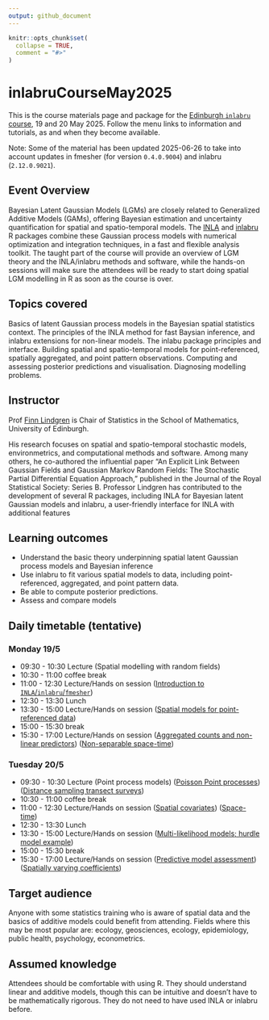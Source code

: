 ```yaml
---
output: github_document
---
```


<!-- README.md is generated from README.Rmd. Please edit that file -->

```r
knitr::opts_chunk$set(
  collapse = TRUE,
  comment = "#>"
)
```

# inlabruCourseMay2025

<!-- badges: start -->
<!-- badges: end -->

This is the course materials page and package for the
[Edinburgh `inlabru` course](https://centreforstatistics.maths.ed.ac.uk/events/upcoming-events/inlabru),
19 and 20 May 2025. Follow the menu links to information and tutorials, as and
when they become available.

Note: Some of the material has been updated 2025-06-26 to take into account updates in fmesher (for version `0.4.0.9004`) and inlabru (`2.12.0.9021`).

## Event Overview

Bayesian Latent Gaussian Models (LGMs) are closely related to Generalized Additive Models (GAMs), offering Bayesian estimation and uncertainty quantification for spatial and spatio-temporal models. The [INLA](https://www.r-inla.org/) and [inlabru](https://inlabru-org.github.io/inlabru/) R packages combine these Gaussian process models with numerical optimization and integration techniques, in a fast and flexible analysis toolkit. The taught part of the course will provide an overview of LGM theory and the INLA/inlabru methods and software, while the hands-on sessions will make sure the attendees will be ready to start doing spatial LGM modelling in R as soon as the course is over.

## Topics covered

Basics of latent Gaussian process models in the Bayesian spatial statistics context. The principles of the INLA method for fast Baysian inference, and inlabru extensions for non-linear models. The inlabu package principles and interface. Building spatial and spatio-temporal models for point-referenced, spatially aggregated, and point pattern observations. Computing and assessing posterior predictions and visualisation. Diagnosing modelling problems.

## Instructor

Prof [Finn Lindgren](https://www.maths.ed.ac.uk/~flindgre/) is Chair of Statistics in the School of Mathematics, University of Edinburgh. 

His research focuses on spatial and spatio-temporal stochastic models, environmetrics, and computational methods and software. Among many others, he co-authored the influential paper “An Explicit Link Between Gaussian Fields and Gaussian Markov Random Fields: The Stochastic Partial Differential Equation Approach,” published in the Journal of the Royal Statistical Society: Series B. Professor Lindgren has contributed to the development of several R packages, including INLA for Bayesian latent Gaussian models and inlabru, a user-friendly interface for INLA with additional features

## Learning outcomes

- Understand the basic theory underpinning spatial latent Gaussian process models and Bayesian inference
- Use inlabru to fit various spatial models to data, including point-referenced, aggregated, and point pattern data.
- Be able to compute posterior predictions.
- Assess and compare models

## Daily timetable (tentative)

### Monday 19/5

- 09:30 - 10:30  Lecture (Spatial modelling with random fields)
- 10:30 - 11:00  coffee break
- 11:00 - 12:30  Lecture/Hands on session ([Introduction to `INLA`/`inlabru`/`fmesher`](articles/random_fields_1d.html))
- 12:30 - 13:30  Lunch
- 13:30 - 15:00  Lecture/Hands on session ([Spatial models for point-referenced data](articles/random_fields_2d.html))
- 15:00 - 15:30  break
- 15:30 - 17:00  Lecture/Hands on session
  ([Aggregated counts and non-linear predictors](articles/aggregated_counts_1d.html))
  ([Non-separable space-time](articles/nonseparable_spacetime.html))

### Tuesday 20/5

- 09:30 - 10:30  Lecture (Point process models)
  ([Poisson Point processes](https://inlabru-org.github.io/inlabru/articles/2d_lgcp.html))
  ([Distance sampling transect surveys](https://inlabru-org.github.io/inlabru/articles/2d_lgcp_distancesampling.html))
- 10:30 - 11:00  coffee break
- 11:00 - 12:30  Lecture/Hands on session
  ([Spatial covariates](articles/lgcp_2d_covars.html))
  ([Space-time](articles/lgcp_2d_spatiotemporal.html))
- 12:30 - 13:30  Lunch
- 13:30 - 15:00  Lecture/Hands on session
  ([Multi-likelihood models; hurdle model example](https://inlabru-org.github.io/inlabru/articles/zip_zap_models.html))
- 15:00 - 15:30  break
- 15:30 - 17:00  Lecture/Hands on session
  ([Predictive model assessment](https://inlabru-org.github.io/inlabru/articles/prediction_scores.html))
  ([Spatially varying coefficients](https://inlabru-org.github.io/inlabru/articles/svc.html))

## Target audience

Anyone with some statistics training who is aware of spatial data and the basics of additive models could benefit from attending. Fields where this may be most popular are: ecology, geosciences, ecology, epidemiology, public health, psychology, econometrics.

## Assumed knowledge

Attendees should be comfortable with using R. They should understand linear and additive models, though this can be intuitive and doesn’t have to be mathematically rigorous. They do not need to have used INLA or inlabru before.

